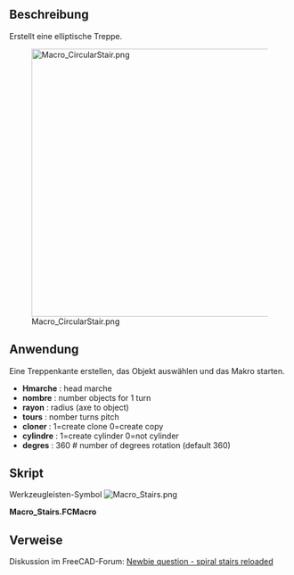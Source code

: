 <languages/>

{{Macro/de
|Name=Macro Stairs
|Translate=Treppen
|Icon=Macro_Stairs.png
|Description=Erstellt eine Wendeltreppe. Die Treppenkante erstellen, das Objekt auswählen und das Makro starten.
|Author=Mario52
|Version=00.05
|Date=2023-08-11
|FCVersion=Alle
|Download=[https://wiki.freecad.org/images/a/a3/Macro_Stairs.png Werkzeugleisten-Symbol]
}}

<span id="Description"></span>
==Beschreibung==

Erstellt eine elliptische Treppe.

[[File:Macro CircularStair.png|480px]]

<span id="Usage"></span>
==Anwendung==

Eine Treppenkante erstellen, das Objekt auswählen und das Makro starten.

<div lang="en" dir="ltr" class="mw-content-ltr">
*'''Hmarche'''  : head marche
*'''nombre'''   : number objects for 1 turn
*'''rayon'''    : radius (axe to object)
*'''tours'''    : nomber turns pitch 
*'''cloner'''   : 1=create clone    0=create copy
*'''cylindre''' : 1=create cylinder  0=not cylinder
*'''degres'''   : 360  # number of degrees rotation (default 360)
</div>

<span id="Script"></span>
==Skript==

Werkzeugleisten-Symbol [[Image:Macro_Stairs.png]]

'''Macro_Stairs.FCMacro'''

{{MacroCode|code=

# Select your object(s) give :
#     head marche
#     number objects for 1 turn
#     radius (axe to object)
#     number turns
# the original object is not modify
# Macro_Stairs.FCMacro
# 
#01/03/2015 2019/07/24
import FreeCAD, Draft, Part

__title__   = "CircularStair"
__author__  = "Mario52"
__date__    = "2023/08/11"
__url__     = "https://freecad.org/index-fr.html"
__wiki__    = "https://wiki.freecad.org/Macro_Stairs"
__version__ = "00.05"

############## Modify here ####################
Hmarche  = 5  # head marche
nombre   = 5  # number objects for 1 turn
rayon    = 20  # radius (axe to object)
tours    = 2  # nomber turns pitch 
cloner   = 1   # 1=clone    0=copy
cylindre = 1   # 1=create cylinder  0=not cylinder
degres   = 360  # number of degrees  (default 360)
###############################################


try:
    sel = FreeCADGui.Selection.getSelection()[0]

    vecligne=[FreeCAD.Vector(0.0,0.0,0.0),FreeCAD.Vector(rayon,0.0,0.0)]   # vector for line directrice
    ligne = Draft.makeWire(vecligne,closed=False,face=False,support=None)  # creation de la ligne de base
    FreeCAD.ActiveDocument.openTransaction("Stair: Line")    # memorise les actions (avec annuler restore)

    coor_X = coor_Y = coor_Z = 0.0
    for i0 in range(tours):
        for i in range(0,degres,(int(degres/nombre))):                                  # boucle principale 0 to 360 degrees
            FreeCAD.ActiveDocument.openTransaction("Stair:" + str(i0) + "/" + str(i))    # memorise les actions (avec annuler restore)

            FreeCAD.ActiveDocument.getObject(ligne.Name).Placement=App.Placement(App.Vector(0,0,coor_Z), App.Rotation(App.Vector(0,0,1),i), App.Vector(0,0,0))
            try:
                a = ligne.Shape.Edges[0].Vertexes[1]       # fin de la ligne
                coor_X = (a.Point.x)
                coor_Y = (a.Point.y)
            except Exception:
                a = ligne.End         
                coor_X = (ligne.End.x)                      # fin de la ligne X
                coor_Y = (ligne.End.y)                      # fin de la ligne Y
    
            if cloner == 1:
                obj=Draft.clone(sel)
            else:
                obj = Draft.scale(sel,delta=App.Vector(1, 1, 1),center=App.Vector(),copy=True,legacy=True)
            try:
                for io in range(len(obj)):
                    obj[io].Placement=App.Placement(App.Vector(coor_X,coor_Y,coor_Z), App.Rotation(i,0,0), App.Vector(0,0,0))
            except Exception:
                obj.Placement=App.Placement(App.Vector(coor_X,coor_Y,coor_Z), App.Rotation(i,0,0), App.Vector(0,0,0))
    
            coor_Z += Hmarche
    App.ActiveDocument.removeObject(ligne.Name)                            # remove ligne de base directrice
    
    # create cylinder
    if cylindre == 1:
        FreeCAD.ActiveDocument.openTransaction("Stair: Cylinder")    # memorise les actions (avec annuler restore)
        App.ActiveDocument.addObject("Part::Cylinder","Cylinder")
        App.ActiveDocument.ActiveObject.Label = "Cylindre"
        FreeCAD.ActiveDocument.ActiveObject.Height = (Hmarche * nombre * tours)    # heigth of cylinder
        FreeCAD.ActiveDocument.ActiveObject.Radius = (rayon)                       # radius of cylinder
    
    FreeCAD.ActiveDocument.recompute()
except Exception:
    App.Console.PrintError(u"Select the stair treads")

}}

<span id="Links"></span>
==Verweise==

Diskussion im FreeCAD-Forum: [https://forum.freecad.org/viewtopic.php?f=3&t=9921 Newbie question - spiral stairs reloaded]